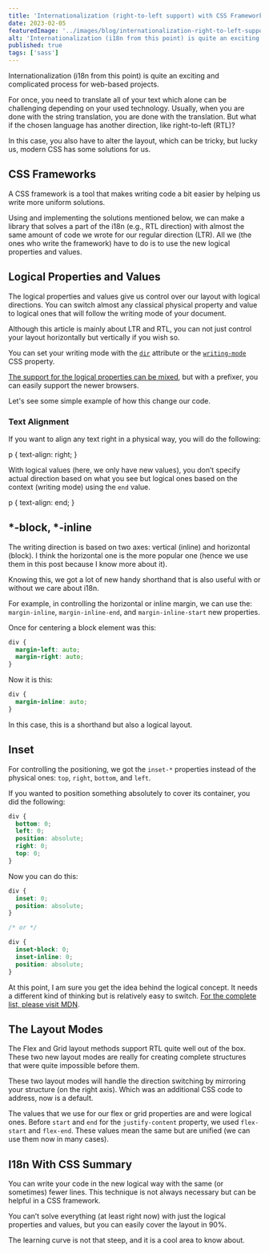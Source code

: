 ```yaml
---
title: 'Internationalization (right-to-left support) with CSS Frameworks'
date: 2023-02-05
featuredImage: '../images/blog/internationalization-right-to-left-support-with-css-frameworks.png'
alt: 'Internationalization (i18n from this point) is quite an exciting and complicated process for web-based projects.'
published: true
tags: ['sass']
---
```


<p className="lead">Internationalization (i18n from this point) is quite an exciting and complicated process for web-based projects.</p>

For once, you need to translate all of your text which alone can be challenging depending on your used technology. Usually, when you are done with the string translation, you are done with the translation. But what if the chosen language has another direction, like right-to-left (RTL)?

In this case, you also have to alter the layout, which can be tricky, but lucky us, modern CSS has some solutions for us.

## CSS Frameworks

A CSS framework is a tool that makes writing code a bit easier by helping us write more uniform solutions.

Using and implementing the solutions mentioned below, we can make a library that solves a part of the i18n (e.g., RTL direction) with almost the same amount of code we wrote for our regular direction (LTR). All we (the ones who write the framework) have to do is to use the new logical properties and values.

## Logical Properties and Values

The logical properties and values give us control over our layout with logical directions. You can switch almost any classical physical property and value to logical ones that will follow the writing mode of your document.

Although this article is mainly about LTR and RTL, you can not just control your layout horizontally but vertically if you wish so.

You can set your writing mode with the <a href="https://developer.mozilla.org/en-US/docs/Web/HTML/Global_attributes/dir"><code>dir</code></a> attribute or the <a href="https://developer.mozilla.org/en-US/docs/Web/CSS/writing-mode"><code>writing-mode</code></a> CSS property.

[The support for the logical properties can be mixed](https://caniuse.com/?search=logical%20properties), but with a prefixer, you can easily support the newer browsers.

Let's see some simple example of how this change our code.

### Text Alignment

If you want to align any text right in a physical way, you will do the following:

p {
  text-align: right;
}

With logical values (here, we only have new values), you don’t specify actual direction based on what you see but logical ones based on the context (writing mode) using the `end` value.

p {
  text-align: end;
}

## *-block, *-inline

The writing direction is based on two axes: vertical (inline) and horizontal (block). I think the horizontal one is the more popular one (hence we use them in this post because I know more about it).

Knowing this, we got a lot of new handy shorthand that is also useful with or without we care about i18n.

For example, in controlling the horizontal or inline margin, we can use the: `margin-inline`, `margin-inline-end`, and `margin-inline-start` new properties.

Once for centering a block element was this:

```css
div {
  margin-left: auto;
  margin-right: auto;
}
```

Now it is this:

```css
div {
  margin-inline: auto;
}
```

In this case, this is a shorthand but also a logical layout.

## Inset

For controlling the positioning, we got the `inset-*` properties instead of the physical ones: `top`, `right`, `bottom`, and `left`.

If you wanted to position something absolutely to cover its container, you did the following:

```css
div {
  bottom: 0;
  left: 0;
  position: absolute;
  right: 0;
  top: 0;
}
```

Now you can do this:

```css
div {
  inset: 0;
  position: absolute;
}

/* or */

div {
  inset-block: 0;
  inset-inline: 0;
  position: absolute;
}
```

At this point, I am sure you get the idea behind the logical concept. It needs a different kind of thinking but is relatively easy to switch. [For the complete list, please visit MDN](https://developer.mozilla.org/en-US/docs/Web/CSS/CSS_Logical_Properties).

## The Layout Modes

The Flex and Grid layout methods support RTL quite well out of the box. These two new layout modes are really for creating complete structures that were quite impossible before them.

These two layout modes will handle the direction switching by mirroring your structure (on the right axis). Which was an additional CSS code to address, now is a default.

The values that we use for our flex or grid properties are and were logical ones. Before `start` and `end` for the `justify-content` property, we used `flex-start` and `flex-end`. These values mean the same but are unified (we can use them now in many cases).

## I18n With CSS Summary

You can write your code in the new logical way with the same (or sometimes) fewer lines. This technique is not always necessary but can be helpful in a CSS framework.

You can’t solve everything (at least right now) with just the logical properties and values, but you can easily cover the layout in 90%.

The learning curve is not that steep, and it is a cool area to know about.

